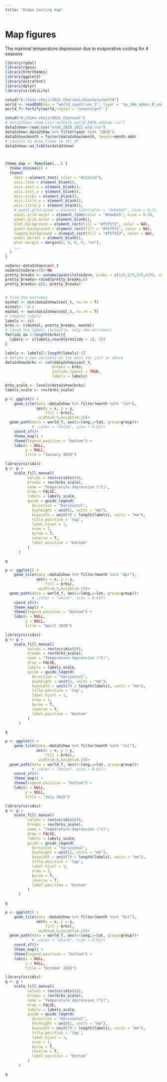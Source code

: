 ---
title: "Evapo Cooling map"
---
# Map figures

The maximal temperature depression due to evaporative cooling for 4 seasons
```{r, echo=FALSE, message=FALSE, results='hide',warning=FALSE}
library(rgdal)
library(rgeos)
library(hrbrthemes)
library(ggplot2)
library(extrafont) 
library(dplyr)
library(viridisLite)

setwd("K:/Sims-shoji/2021_Charcoal/boundary/world")
world <- readOGR(dsn = "world_countries_2", layer = "ne_10m_admin_0_countries")
world_f<-fortify(world,region = "sovereignt" )
```


```{r,  echo=FALSE, message=FALSE, results='hide',warning=FALSE}
setwd("K:/Sims-shoji/2021_Charcoal")
# data2show<-read.csv("wetbulb_world_2020_webmap.csv")
data2show<-read.csv("era5_2020_2021_wld.csv")
data2show<-data2show %>% filter(year %in% "2020")
data2show$month = factor(data2show$month, levels=month.abb)
# concert to data.frame to tbl_df
data2show<-as_tibble(data2show)



theme_map <- function(...) {
  theme_minimal() +
  theme(
    text = element_text( color = "#22211d"),
    axis.line = element_blank(),
    axis.text.x = element_blank(),
    axis.text.y = element_blank(),
    axis.ticks = element_blank(),
    axis.title.x = element_blank(),
    axis.title.y = element_blank(),
    # panel.grid.minor = element_line(color = "#ebebe5", size = 0.2),
    panel.grid.major = element_line(color = "#ebebe5", size = 0.2),
    panel.grid.minor = element_blank(),
    plot.background = element_rect(fill = "#f5f5f2", color = NA), 
    panel.background = element_rect(fill = "#f5f5f2", color = NA), 
    legend.background = element_rect(fill = "#f5f5f2", color = NA),
    panel.border = element_blank(),
    plot.margin = margin(0, 0, 0, 0, "cm"),
    ...
  )
}

noZero<-data2show$cool_t
noZero[noZero==0]<-NA
pretty_breaks <- unname(quantile(noZero, probs = c(1/5,2/5,3/5,4/5), na.rm=TRUE))
pretty_breaks<-round(pretty_breaks,0)
pretty_breaks<-c(0, pretty_breaks)


# find the extremes
minVal <- min(data2show$cool_t, na.rm = T)
minVal<- -0.1
maxVal <- max(data2show$cool_t, na.rm = T)
# compute labels
labels <- c()
brks <- c(minVal, pretty_breaks, maxVal)
# round the labels (actually, only the extremes)
for(idx in 1:length(brks)){
  labels <- c(labels,round(brks[idx + 1], 2))
}

labels <- labels[1:length(labels)-1]
# define a new variable on the data set just as above
data2show$brks <- cut(data2show$cool_t, 
                     breaks = brks, 
                     include.lowest = TRUE, 
                     labels = labels)

brks_scale <- levels(data2show$brks)
labels_scale <- rev(brks_scale)
```


```{r out.width='100%', echo=FALSE}
p <- ggplot() +
    geom_tile(data =data2show %>% filter(month %in% "Jan"),  
              aes(x = x, y = y,
                  fill = brks),
               width=0.5,height=0.25)+
  geom_path(data = world_f, aes(x=long,y=lat, group=group))+
            # ,color = "white", size = 0.01)+
    coord_sf()+
    theme_map() +
    theme(legend.position = "bottom") +
    labs(x = NULL, 
         y = NULL, 
         title = "January 2020")

library(viridis)
q <- p +
    scale_fill_manual(
          values = rev(viridis(6)),
          breaks = rev(brks_scale),
          name = "Temperature depression (°C)",
          drop = FALSE,
          labels = labels_scale,
          guide = guide_legend(
            direction = "horizontal",
            keyheight = unit(2, units = "mm"),
            keywidth = unit(70 / length(labels), units = "mm"),
            title.position = 'top',
            label.hjust = 1,
            nrow = 1,
            byrow = T,
            reverse = T,
            label.position = "bottom"
          )
      )

q
```
```{r out.width='100%', echo=FALSE}
p <- ggplot() +
    geom_tile(data =data2show %>% filter(month %in% "Apr"),  
              aes(x = x, y = y,
                  fill = brks),
               width=0.5,height=0.25)+
  geom_path(data = world_f, aes(x=long,y=lat, group=group))+
            # ,color = "white", size = 0.01)+
    coord_sf()+
    theme_map() +
    theme(legend.position = "bottom") +
    labs(x = NULL, 
         y = NULL, 
         title = "April 2020")

library(viridis)
q <- p +
    scale_fill_manual(
          values = rev(viridis(6)),
          breaks = rev(brks_scale),
          name = "Temperature depression (°C)",
          drop = FALSE,
          labels = labels_scale,
          guide = guide_legend(
            direction = "horizontal",
            keyheight = unit(2, units = "mm"),
            keywidth = unit(70 / length(labels), units = "mm"),
            title.position = 'top',
            label.hjust = 1,
            nrow = 1,
            byrow = T,
            reverse = T,
            label.position = "bottom"
          )
      )

q
```



```{r out.width='100%', echo=FALSE}
p <- ggplot() +
    geom_tile(data =data2show %>% filter(month %in% "Jul"),  
              aes(x = x, y = y,
                  fill = brks),
               width=0.5,height=0.25)+
  geom_path(data = world_f, aes(x=long,y=lat, group=group))+
            # ,color = "white", size = 0.01)+
    coord_sf()+
    theme_map() +
    theme(legend.position = "bottom") +
    labs(x = NULL, 
         y = NULL, 
         title = "July 2020")

library(viridis)
q <- p +
    scale_fill_manual(
          values = rev(viridis(6)),
          breaks = rev(brks_scale),
          name = "Temperature depression (°C)",
          drop = FALSE,
          labels = labels_scale,
          guide = guide_legend(
            direction = "horizontal",
            keyheight = unit(2, units = "mm"),
            keywidth = unit(70 / length(labels), units = "mm"),
            title.position = 'top',
            label.hjust = 1,
            nrow = 1,
            byrow = T,
            reverse = T,
            label.position = "bottom"
          )
      )

q
```


```{r out.width='100%', echo=FALSE}
p <- ggplot() +
    geom_tile(data =data2show %>% filter(month %in% "Oct"),  
              aes(x = x, y = y,
                  fill = brks),
               width=0.5,height=0.25)+
  geom_path(data = world_f, aes(x=long,y=lat, group=group))+
            # ,color = "white", size = 0.01)+
    coord_sf()+
    theme_map() +
    theme(legend.position = "bottom") +
    labs(x = NULL, 
         y = NULL, 
         title = "October 2020")

library(viridis)
q <- p +
    scale_fill_manual(
          values = rev(viridis(6)),
          breaks = rev(brks_scale),
          name = "Temperature depression (°C)",
          drop = FALSE,
          labels = labels_scale,
          guide = guide_legend(
            direction = "horizontal",
            keyheight = unit(2, units = "mm"),
            keywidth = unit(70 / length(labels), units = "mm"),
            title.position = 'top',
            label.hjust = 1,
            nrow = 1,
            byrow = T,
            reverse = T,
            label.position = "bottom"
          )
      )

q
```

